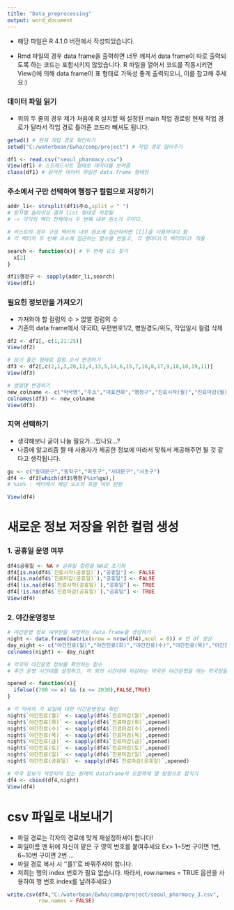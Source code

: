 ---
title: "Data_preprocessing"
output: word_document
---
* 해당 파일은 R 4.1.0 버전에서 작성되었습니다.

* Rmd 파일의 경우 data frame을 출력하면 너무 깨져서 data frame이 따로 출력되도록 하는 코드는 포함시키지 않았습니다. R 파일을 열어서 코드를 작동시키면 View()에 의해 data frame이 표 형태로 가독성 좋게 출력되오니, 이를 참고해 주세요:)

### 데이터 파일 읽기
* 위의 두 줄의 경우 제가 처음에 R 설치할 때 설정된 main 작업 경로랑 현재 작업 경로가 달라서 작업 경로 틀어준 코드라 빼셔도 됩니다.
```{r}
getwd() # 현재 작업 경로 확인하기
setwd("C:/waterbean/Ewha/comp/project") # 작업 경로 잡아주기

df1 <- read.csv("seoul_pharmacy.csv")
View(df1) # 스프레드시트 형태로 데이터를 보여줌
class(df1) # 읽어온 데이터 파일은 data.frame 형태임
```

### 주소에서 구만 선택하여 행정구 컬럼으로 저장하기
```{r}
addr_li<- strsplit(df1$주소,split = " ")
# 문자열 슬라이싱 결과 list 형태로 저장됨 
# -> 각각의 벡터 전체에서 두 번째 내부 원소가 구이다.

# 리스트의 경우 구성 벡터의 내부 원소에 접근하려면 [[]]을 이용하여야 함
# 각 벡터의 두 번째 요소에 접근하는 함수를 만들고, 각 행마다(각 벡터마다) 적용

search <- function(x){ # 두 번째 요소 찾기
  x[2]
}

df1$행정구 <- sapply(addr_li,search)
View(df1)
```

### 필요힌 정보만을 가져오기
* 가져와야 할 컬럼의 수 > 없앨 컬럼의 수
* 기존의 data frame에서 약국ID, 우편번호1/2, 병원경도/위도, 작업일시 컬럼 삭제
```{r}
df2 <- df1[,-c(1,21:25)]
View(df2)

# 보기 좋은 형태로 컬럼 순서 변경하기
df3 <- df2[,c(2,1,3,20,12,4,13,5,14,6,15,7,16,8,17,9,18,10,19,11)]
View(df3)

# 컬럼명 변경하기
new_colname <- c("약국명","주소","대표전화","행정구","진료시작(월)","진료마감(월)","진료시작(화)","진료마감(화)","진료시작(수)","진료마감(수)","진료시작(목)","진료마감(목)","진료시작(금)","진료마감(금)","진료시작(토)","진료마감(토)","진료시작(일)","진료마감(일)","진료시작(공휴일)","진료마감(공휴일)")
colnames(df3) <- new_colname
View(df3)
```

### 지역 선택하기
* 생각해보니 굳이 나눌 필요가...있나요...?
* 나중에 알고리즘 짤 때 사용자가 제공한 정보에 따라서 맞춰서 제공해주면 될 것 같다고 생각됩니다.

```{r}
gu <- c("동대문구","동작구","마포구","서대문구","서초구")
df4 <- df3[which(df3$행정구%in%gu),] 
# %in% : 벡터에서 해당 요소의 포함 여부 반환

View(df4)
```

# 새로운 정보 저장을 위한 컬럼 생성
### 1. 공휴일 운영 여부
```{r}
df4$공휴일 <- NA # 공휴일 컬럼을 NA로 초기화
df4[is.na(df4$`진료시작(공휴일)`),"공휴일"] <- FALSE
df4[is.na(df4$`진료마감(공휴일)`),"공휴일"] <- FALSE
df4[!is.na(df4$`진료시작(공휴일)`),"공휴일"] <- TRUE
df4[!is.na(df4$`진료마감(공휴일)`),"공휴일"] <- TRUE
View(df4)
```

### 2. 야간운영정보

```{r}
# 야간운영 정보 여부만을 저장하는 data frame을 생성하기
night <- data.frame(matrix(nrow = nrow(df4),ncol = 8)) # 빈 df 생성
day_night <- c("야간진료(월)","야간진료(화)","야간진료(수)","야간진료(목)","야간진료(금)","야간진료(토)","야간진료(일)","야간진료(공휴일)")
colnames(night) <- day_night

# 약국의 야간운영 정보를 확인하는 함수
# 주간 운영 시간대를 설정하고, 이 외의 시간대에 마감하는 약국은 야간운영을 하는 약국임을 이용

opened <- function(x){
  ifelse((700 <= x) && (x <= 2030),FALSE,TRUE)
}

# 각 약국의 각 요일에 대한 야간운영정보 확인
night$`야간진료(월)` <- sapply(df4$`진료마감(월)`,opened)
night$`야간진료(화)` <- sapply(df4$`진료마감(화)`,opened)
night$`야간진료(수)` <- sapply(df4$`진료마감(수)`,opened)
night$`야간진료(목)` <- sapply(df4$`진료마감(목)`,opened)
night$`야간진료(금)` <- sapply(df4$`진료마감(금)`,opened)
night$`야간진료(토)` <- sapply(df4$`진료마감(토)`,opened)
night$`야간진료(일)` <- sapply(df4$`진료마감(일)`,opened)
night$`야간진료(공휴일)` <- sapply(df4$`진료마감(공휴일)`,opened)

# 약국 정보가 저장되어 있는 원래의 dataframe의 오른쪽에 열 방향으로 합치기
df4 <- cbind(df4,night)
View(df4)
```

# csv 파일로 내보내기
* 파일 경로는 각자의 경로에 맞게 재설정하셔야 합니다!
* 파일이름 맨 뒤에 자신이 맡은 구 영역 번호를 붙여주세요
  Ex> 1~5번 구이면 1번, 6~10번 구이면 2번 ... 
* 파일 경로 복사 시 '\'를 '/'로 바꿔주셔야 합니다.
* 저희는 행의 index 번호가 필요 없습니다. 따라서, row.names = TRUE 옵션을 사용하여 행 번호 index를 날려주세요:)

```{r}
write.csv(df4,"C:/waterbean/Ewha/comp/project/seoul_pharmacy_3.csv",
          row.names = FALSE)
```











